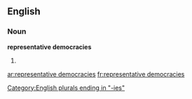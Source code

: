 ==English==

===Noun===
'''representative democracies'''

# {{plural of|representative democracy}}

[[Category:English plurals ending in "-ies"]]

[[ar:representative democracies]]
[[fr:representative democracies]]